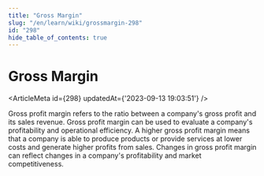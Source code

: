 ```yaml
---
title: "Gross Margin"
slug: "/en/learn/wiki/grossmargin-298"
id: "298"
hide_table_of_contents: true
---
```



# Gross Margin

<ArticleMeta id={298} updatedAt={'2023-09-13 19:03:51'} />
<div className='border-solid border-b border-t-0 my-4 border-[var(--ifm-color-gray-300)]' />

Gross profit margin refers to the ratio between a company's gross profit and its sales revenue. Gross profit margin can be used to evaluate a company's profitability and operational efficiency. A higher gross profit margin means that a company is able to produce products or provide services at lower costs and generate higher profits from sales. Changes in gross profit margin can reflect changes in a company's profitability and market competitiveness.
